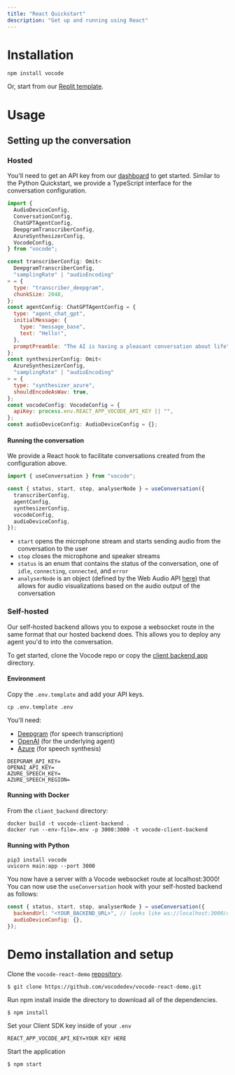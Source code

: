 ```yaml
---
title: "React Quickstart"
description: "Get up and running using React"
---
```


# Installation

`npm install vocode`

Or, start from our [Replit template](https://replit.com/@vocode/Simple-Conversation).

# Usage

## Setting up the conversation

### Hosted

You'll need to get an API key from our [dashboard](https://app.vocode.dev/) to get started. Similar to the Python Quickstart, we provide a TypeScript interface for the conversation configuration.

```javascript
import {
  AudioDeviceConfig,
  ConversationConfig,
  ChatGPTAgentConfig,
  DeepgramTranscriberConfig,
  AzureSynthesizerConfig,
  VocodeConfig,
} from "vocode";

const transcriberConfig: Omit<
  DeepgramTranscriberConfig,
  "samplingRate" | "audioEncoding"
> = {
  type: "transcriber_deepgram",
  chunkSize: 2048,
};
const agentConfig: ChatGPTAgentConfig = {
  type: "agent_chat_gpt",
  initialMessage: {
    type: "message_base",
    text: "Hello!",
  },
  promptPreamble: "The AI is having a pleasant conversation about life",
};
const synthesizerConfig: Omit<
  AzureSynthesizerConfig,
  "samplingRate" | "audioEncoding"
> = {
  type: "synthesizer_azure",
  shouldEncodeAsWav: true,
};
const vocodeConfig: VocodeConfig = {
  apiKey: process.env.REACT_APP_VOCODE_API_KEY || "",
};
const audioDeviceConfig: AudioDeviceConfig = {};
```

#### Running the conversation

We provide a React hook to facilitate conversations created from the configuration above.

```javascript
import { useConversation } from "vocode";

const { status, start, stop, analyserNode } = useConversation({
  transcriberConfig,
  agentConfig,
  synthesizerConfig,
  vocodeConfig,
  audioDeviceConfig,
});
```

- `start` opens the microphone stream and starts sending audio from the conversation to the user
- `stop` closes the microphone and speaker streams
- `status` is an enum that contains the status of the conversation, one of `idle`, `connecting`, `connected`, and `error`
- `analyserNode` is an object (defined by the Web Audio API [here](https://developer.mozilla.org/en-US/docs/Web/API/AnalyserNode)) that allows for audio visualizations based on the audio output of the conversation

### Self-hosted

Our self-hosted backend allows you to expose a websocket route in the same format that our hosted backend does. This allows you to deploy any agent you'd to into the conversation.

To get started, clone the Vocode repo or copy the [client backend app](https://github.com/vocodedev/vocode-python/tree/main/apps/client_backend) directory.

#### Environment

Copy the `.env.template` and add your API keys.

```
cp .env.template .env
```

You'll need:

- [Deepgram](https://deepgram.com) (for speech transcription)
- [OpenAI](https://platform.openai.com) (for the underlying agent)
- [Azure](https://azure.microsoft.com/en-us/products/cognitive-services/text-to-speech/) (for speech synthesis)

```
DEEPGRAM_API_KEY=
OPENAI_API_KEY=
AZURE_SPEECH_KEY=
AZURE_SPEECH_REGION=
```

#### Running with Docker

From the `client_backend` directory:

```
docker build -t vocode-client-backend .
docker run --env-file=.env -p 3000:3000 -t vocode-client-backend
```

#### Running with Python

```
pip3 install vocode
uvicorn main:app --port 3000
```

You now have a server with a Vocode websocket route at localhost:3000! You can now use the `useConversation` hook with your self-hosted backend as follows:

```javascript
const { status, start, stop, analyserNode } = useConversation({
  backendUrl: "<YOUR_BACKEND_URL>", // looks like ws://localhost:3000/conversation or wss://asdf1234.ngrok.app/conversation if using ngrok
  audioDeviceConfig: {},
});
```

# Demo installation and setup

Clone the `vocode-react-demo` [repository](https://github.com/vocodedev/vocode-react-demo).

```
$ git clone https://github.com/vocodedev/vocode-react-demo.git
```

Run npm install inside the directory to download all of the dependencies.

```
$ npm install
```

Set your Client SDK key inside of your `.env`

```
REACT_APP_VOCODE_API_KEY=YOUR KEY HERE
```

Start the application

```
$ npm start
```
